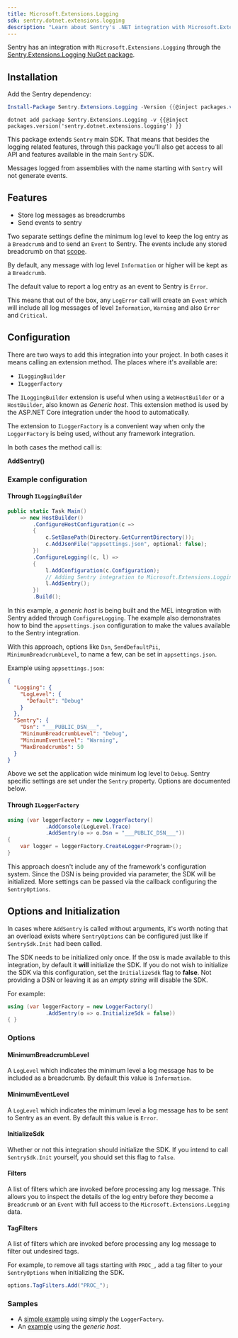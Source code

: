```yaml
---
title: Microsoft.Extensions.Logging
sdk: sentry.dotnet.extensions.logging
description: "Learn about Sentry's .NET integration with Microsoft.Extensions.Logging."
---
```


Sentry has an integration with `Microsoft.Extensions.Logging` through the [Sentry.Extensions.Logging NuGet package](https://www.nuget.org/packages/Sentry.Extensions.Logging).

## Installation

Add the Sentry dependency:

```powershell {tabTitle:Package Manager}
Install-Package Sentry.Extensions.Logging -Version {{@inject packages.version('sentry.dotnet.extensions.logging') }}
```

```shell {tabTitle:.NET Core CLI}
dotnet add package Sentry.Extensions.Logging -v {{@inject packages.version('sentry.dotnet.extensions.logging') }}
```

This package extends `Sentry` main SDK. That means that besides the logging related features, through this package you'll also get access to all API and features available in the main `Sentry` SDK.

<Note>

Messages logged from assemblies with the name starting with `Sentry` will not generate events.

</Note>

## Features

- Store log messages as breadcrumbs
- Send events to sentry

Two separate settings define the minimum log level to keep the log entry as a `Breadcrumb` and to send an `Event` to Sentry. The events include any stored breadcrumb on that [scope](enriching-events/scopes/).

By default, any message with log level `Information` or higher will be kept as a `Breadcrumb`.

The default value to report a log entry as an event to Sentry is `Error`.

This means that out of the box, any `LogError` call will create an `Event` which will include all log messages of level `Information`, `Warning` and also `Error` and `Critical`.

## Configuration

There are two ways to add this integration into your project. In both cases it means calling an extension method. The places where it's available are:

- `ILoggingBuilder`
- `ILoggerFactory`

The `ILoggingBuilder` extension is useful when using a `WebHostBuilder` or a `HostBuilder`, also known as _Generic host_. This extension method is used by the ASP.NET Core integration under the hood to automatically.

The extension to `ILoggerFactory` is a convenient way when only the `LoggerFactory` is being used, without any framework integration.

In both cases the method call is:

**AddSentry()**

### Example configuration

#### Through `ILoggingBuilder`

```csharp
public static Task Main()
    => new HostBuilder()
        .ConfigureHostConfiguration(c =>
        {
            c.SetBasePath(Directory.GetCurrentDirectory());
            c.AddJsonFile("appsettings.json", optional: false);
        })
        .ConfigureLogging((c, l) =>
        {
            l.AddConfiguration(c.Configuration);
            // Adding Sentry integration to Microsoft.Extensions.Logging
            l.AddSentry();
        })
        .Build();
```

In this example, a _generic host_ is being built and the MEL integration with Sentry added through `ConfigureLogging`. The example also demonstrates how to bind the `appsettings.json` configuration to make the values available to the Sentry integration.

With this approach, options like `Dsn`, `SendDefaultPii`, `MinimumBreadcrumbLevel`, to name a few, can be set in `appsettings.json`.

Example using `appsettings.json`:

<SignInNote />

```json
{
  "Logging": {
    "LogLevel": {
      "Default": "Debug"
    }
  },
  "Sentry": {
    "Dsn": "___PUBLIC_DSN___",
    "MinimumBreadcrumbLevel": "Debug",
    "MinimumEventLevel": "Warning",
    "MaxBreadcrumbs": 50
  }
}
```

Above we set the application wide minimum log level to `Debug`. Sentry specific settings are set under the `Sentry` property. Options are documented below.

#### Through `ILoggerFactory`

<SignInNote />

```csharp
using (var loggerFactory = new LoggerFactory()
            .AddConsole(LogLevel.Trace)
            .AddSentry(o => o.Dsn = "___PUBLIC_DSN___"))
{
    var logger = loggerFactory.CreateLogger<Program>();
}
```

This approach doesn't include any of the framework's configuration system. Since the DSN is being provided via parameter, the SDK will be initialized.
More settings can be passed via the callback configuring the `SentryOptions`.

## Options and Initialization

In cases where `AddSentry` is called without arguments, it's worth noting that an overload exists where `SentryOptions` can be configured just like if `SentrySdk.Init` had been called.

<Note>

The SDK needs to be initialized only once. If the `DSN` is made available to this integration, by default it **will** initialize the SDK. If you do not wish to initialize the SDK via this configuration, set the `InitializeSdk` flag to **false**. Not providing a DSN or leaving it as an _empty string_ will disable the SDK.

</Note>

For example:

```csharp
using (var loggerFactory = new LoggerFactory()
            .AddSentry(o => o.InitializeSdk = false))
{ }
```

### Options

#### MinimumBreadcrumbLevel

A `LogLevel` which indicates the minimum level a log message has to be included as a breadcrumb. By default this value is `Information`.

#### MinimumEventLevel

A `LogLevel` which indicates the minimum level a log message has to be sent to Sentry as an event. By default this value is `Error`.

#### InitializeSdk

Whether or not this integration should initialize the SDK. If you intend to call `SentrySdk.Init` yourself, you should set this flag to `false`.

#### Filters

A list of filters which are invoked before processing any log message. This allows you to inspect the details of the log entry before they become a `Breadcrumb` or an `Event` with full access to the `Microsoft.Extensions.Logging` data.

#### TagFilters

A list of filters which are invoked before processing any log message to filter out undesired tags.

For example, to remove all tags starting with `PROC_`, add a tag filter to your `SentryOptions` when initializing the SDK.

```csharp
options.TagFilters.Add("PROC_");
```

### Samples

- A [simple example](https://github.com/getsentry/sentry-dotnet/tree/main/samples/Sentry.Samples.ME.Logging) using simply the `LoggerFactory`.
- An [example](https://github.com/getsentry/sentry-dotnet/tree/main/samples/Sentry.Samples.GenericHost) using the _generic host_.
